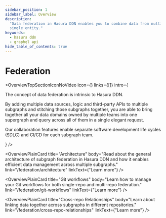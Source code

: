 ```yaml
---
sidebar_position: 1
sidebar_label: Overview
description:
  "Data federation in Hasura DDN enables you to combine data from multiple data sources and query it as if it was a
  single entity."
keywords:
  - hasura ddn
  - graphql api
hide_table_of_contents: true
---
```



# Federation

<OverviewTopSectionIconNoVideo
  icon={<Icon />}
  links={[]}
  intro={
    <div>
      <p>The concept of data federation is intrinsic to Hasura DDN.</p>
      <p>
        By adding multiple data sources, logic and third-party APIs to multiple subgraphs and stitching those subgraphs
        together, you are able to bring together all your data domains owned by multiple teams into one supergraph and
        query across all of them in a single elegant request.
      </p>
      <p>
        Our collaboration features enable separate software development life cycles (SDLC) and CI/CD for each subgraph
        team.
      </p>
    </div>
  }
/>

<div className="overview-gallery card-wrapper">

<OverviewPlainCard
  title="Architecture"
  body="Read about the general architecture of subgraph federation in Hasura DDN and how it enables efficient data management across multiple subgraphs."
  link="/federation/architecture"
  linkText={"Learn more"}
/>

<OverviewPlainCard
  title="Git workflows"
  body="Learn how to manage your Git workflows for both single-repo and multi-repo federation."
  link="/federation/git-workflows"
  linkText={"Learn more"}
/>

<OverviewPlainCard
  title="Cross-repo Relationships"
  body="Learn about linking data together across subgraphs in different repositories."
  link="/federation/cross-repo-relationships"
  linkText={"Learn more"}
/>

</div>

